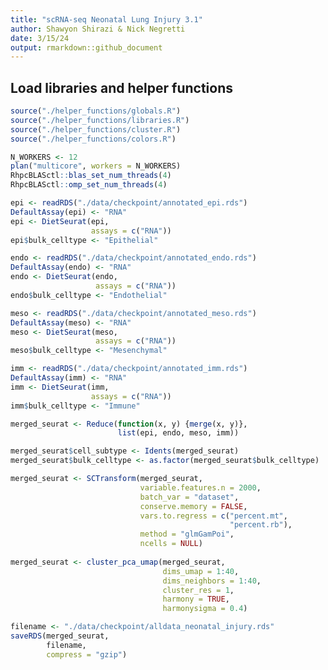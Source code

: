 ```yaml
---
title: "scRNA-seq Neonatal Lung Injury 3.1"
author: Shawyon Shirazi & Nick Negretti
date: 3/15/24
output: rmarkdown::github_document
---
```


## Load libraries and helper functions
```r
source("./helper_functions/globals.R")
source("./helper_functions/libraries.R")
source("./helper_functions/cluster.R")
source("./helper_functions/colors.R")

N_WORKERS <- 12
plan("multicore", workers = N_WORKERS)
RhpcBLASctl::blas_set_num_threads(4)
RhpcBLASctl::omp_set_num_threads(4)
```

```r
epi <- readRDS("./data/checkpoint/annotated_epi.rds")
DefaultAssay(epi) <- "RNA"
epi <- DietSeurat(epi,
                  assays = c("RNA"))
epi$bulk_celltype <- "Epithelial"

endo <- readRDS("./data/checkpoint/annotated_endo.rds")
DefaultAssay(endo) <- "RNA"
endo <- DietSeurat(endo,
                   assays = c("RNA"))
endo$bulk_celltype <- "Endothelial"

meso <- readRDS("./data/checkpoint/annotated_meso.rds")
DefaultAssay(meso) <- "RNA"
meso <- DietSeurat(meso,
                   assays = c("RNA"))
meso$bulk_celltype <- "Mesenchymal"

imm <- readRDS("./data/checkpoint/annotated_imm.rds")
DefaultAssay(imm) <- "RNA"
imm <- DietSeurat(imm,
                  assays = c("RNA"))
imm$bulk_celltype <- "Immune"
```

```r
merged_seurat <- Reduce(function(x, y) {merge(x, y)},
                        list(epi, endo, meso, imm))

merged_seurat$cell_subtype <- Idents(merged_seurat)
merged_seurat$bulk_celltype <- as.factor(merged_seurat$bulk_celltype)
```
```r
merged_seurat <- SCTransform(merged_seurat,
                             variable.features.n = 2000,
                             batch_var = "dataset",
                             conserve.memory = FALSE,
                             vars.to.regress = c("percent.mt",
                                                 "percent.rb"),
                             method = "glmGamPoi",
                             ncells = NULL)
                             
merged_seurat <- cluster_pca_umap(merged_seurat,
                                  dims_umap = 1:40,
                                  dims_neighbors = 1:40,
                                  cluster_res = 1,
                                  harmony = TRUE,
                                  harmonysigma = 0.4)

```

```r
filename <- "./data/checkpoint/alldata_neonatal_injury.rds"
saveRDS(merged_seurat,
        filename,
        compress = "gzip")
```
